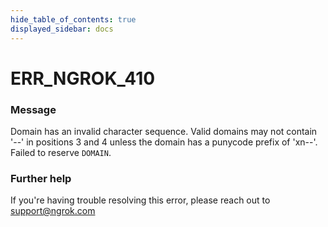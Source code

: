 ```yaml
---
hide_table_of_contents: true
displayed_sidebar: docs
---
```



# ERR_NGROK_410

### Message

Domain has an invalid character sequence. Valid domains may not contain '--' in positions 3 and 4 unless the domain has a punycode prefix of 'xn--'. Failed to reserve `DOMAIN`.

<ErrorDetails error="err_ngrok_410" />

### Further help

If you're having trouble resolving this error, please reach out to [support@ngrok.com](mailto:support@ngrok.com?subject=Help%20with%20ERR_NGROK_410)
